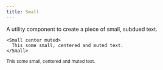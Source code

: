 ```yaml
---
title: Small
---
```



A utility component to create a piece of small, subdued text.

```tsx
<Small center muted>
  This some small, centered and muted text.
</Small>
```

<Small center muted>
  This some small, centered and muted text.
</Small>



<TypeDoc 
    propsTitle
    name="SmallProps"
/>
